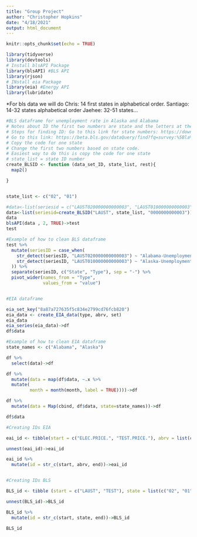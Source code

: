 ```yaml
---
title: "Group Project"
author: "Christopher Hopkins"
date: "4/18/2021"
output: html_document
---
```


```r
knitr::opts_chunk$set(echo = TRUE)
```

```r
library(tidyverse)
library(devtools)
# Install blsAPI Package
library(blsAPI) #BLS API
library(rjson)
# INstall eia Package
library(eia) #Energy API
library(lubridate)
```
*For bls data we will do 
Chris: 14 first states in alphabetical order.
Santiago: 14-32 states alphabetical order
Jaehee: 32-51 states...



```r
#BLS dataframe for unemployment rate in Alaska and Alabama
# Notes about ID the first two numbers are state and the letters at the start represent data set.
# Steps for finding ID: Go to this link for state numbers: https://download.bls.gov/pub/time.series/sm/sm.state
# Go to this link: https://beta.bls.gov/dataQuery/find?fq=survey:%5Bla%5D&s=popularity:D
# Copy the code for one state
# Change the first two numbers based on state code.
# Easiest way to do this is copy the code for one state
# state_list = state ID number
create_BLSID <- function (data_set_ID, state_list, rest){
  map2()

}


state_list <- c("02", "01")

#data<-list(seriesid = c("LAUST020000000000003", "LAUST010000000000003"))
data<-list(seriesid=create_BLSID("LAUST", state_list, "0000000000003"))
data
blsAPI(data , 2, TRUE)->test
test

#Example of how to clean BLS dataframe
test %>% 
  mutate(seriesID = case_when(
    str_detect(seriesID, "LAUST020000000000003") ~ "Alabama-Unemployment",
    str_detect(seriesID, "LAUST010000000000003") ~ "Alaska-Unemployment"
  )) %>% 
  separate(seriesID, c("State", "Type"), sep = "-") %>% 
  pivot_wider(names_from = "Type",
              values_from = "value")


#EIA dataframe 

eia_set_key("8a87a727635f5c834e2799cd76fcb820")
eia_data <- create_EIA_data(type, abrv, set)
eia_data
eia_series(eia_data)->df
df$data

#Example of how to clean EIA dataframe
state_names <- c("Alabama", "Alaska")

df %>% 
  select(data)->df

df %>% 
  mutate(data = map(df$data, ~.x %>% 
  mutate(
         month = month(month, label = TRUE))))->df

df %>% 
  mutate(data = Map(cbind, df$data, state=state_names))->df

df$data

```

```r

#Creating IDs EIA

eai_id <- tibble(start = c("ELEC.PRICE.", "TEST.PRICE."), abrv = list(c("AL", "AK", "MD", "DC")), end = c("-TEST1", "-TEST2"))

unnest(eai_id)->eai_id

eai_id %>% 
  mutate(id = str_c(start, abrv, end))->eai_id


#Creating IDs BLS

BLS_id <- tibble (start = c("LAUST", "TEST"), state = list(c("02", "01", "52", "32")), end = c("000000", "00000002"))

unnest(BLS_id)->BLS_id

BLS_id %>% 
  mutate(id = str_c(start, state, end))->BLS_id

BLS_id


```

